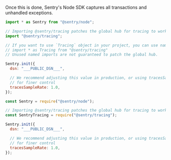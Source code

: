 Once this is done, Sentry's Node SDK captures all transactions and unhandled exceptions.

```javascript {tabTitle:ESM}
import * as Sentry from "@sentry/node";

// Importing @sentry/tracing patches the global hub for tracing to work.
import "@sentry/tracing";

// If you want to use `Tracing` object in your project, you can use named imports such as:
// import * as Tracing from "@sentry/tracing"
// Unused named imports are not guaranteed to patch the global hub.

Sentry.init({
  dsn: "___PUBLIC_DSN___",

  // We recommend adjusting this value in production, or using tracesSampler
  // for finer control
  tracesSampleRate: 1.0,
});
```

```javascript {tabTitle:CommonJS}
const Sentry = require("@sentry/node");

// Importing @sentry/tracing patches the global hub for tracing to work.
const SentryTracing = require("@sentry/tracing");

Sentry.init({
  dsn: "___PUBLIC_DSN___",

  // We recommend adjusting this value in production, or using tracesSampler
  // for finer control
  tracesSampleRate: 1.0,
});
```
